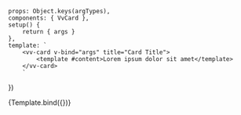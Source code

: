 

<Meta title="Components/Card" component={VvCard} />

	props: Object.keys(argTypes),
	components: { VvCard },
	setup() {
		return { args }
	},
	template: `
        <vv-card v-bind="args" title="Card Title">
            <template #content>Lorem ipsum dolor sit amet</template>
        </vv-card>
        `
})

<Canvas>
	<Story name="vv-card">{Template.bind({})}</Story>
</Canvas>
